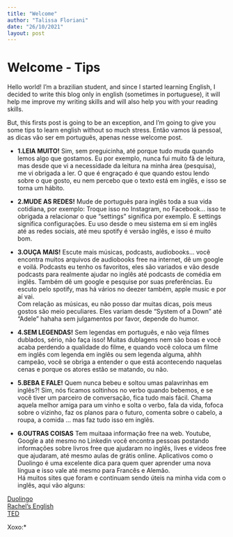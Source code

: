 ```yaml
---
title: "Welcome"
author: "Talissa Floriani"
date: "26/10/2021"
layout: post
---
```

# **Welcome - Tips**

Hello world! I'm a brazilian student, and since I started learning English, I decided to write this blog only in english (sometimes in portuguese), it will help me improve my writing skills and will also help you with your reading skills.   

But, this firsts post is going to be an exception, and I'm going to give you some tips to learn english without so much stress. Então vamos lá pessoal, as dicas vão ser em português, apenas nesse welcome post.  

- **1.LEIA MUITO!**
Sim, sem preguicinha, até porque tudo muda quando lemos algo que gostamos. Eu por exemplo, nunca fui muito fã de leitura, mas desde que vi a necessidade da leitura na minha área (pesquisa), me vi obrigada a ler. O que é engraçado é que quando estou lendo sobre o que gosto, eu nem percebo que o texto está em inglês, e isso se torna um hábito.   

- **2.MUDE AS REDES!**
Mude de português para inglês toda a sua vida cotidiana, por exemplo: Troque isso no Instagram, no Facebook... isso te obrigada a relacionar o que "settings" significa por exemplo. E settings significa configurações. Eu uso desde o meu sistema em si em inglês até as redes sociais, até meu spotify é versão inglês, e isso é muito bom.  

- **3.OUÇA MAIS!**
Escute mais músicas, podcasts, audiobooks... você encontra muitos arquivos de audiobooks free na internet, dê um google e voilá. Podcasts eu tenho os favoritos, eles são variados e vão desde podcasts para realmente ajudar no inglês até podcasts de comédia em inglês. Também dê um google e pesquise por suas preferências. Eu escuto pelo spotify, mas há vários no deezer também, apple music e por aí vai.   
Com relação as músicas, eu não posso dar muitas dicas, pois meus gostos são meio peculiares. Eles variam desde "System of a Down" até "Adele" hahaha sem julgamentos por favor, depende do humor.   

- **4.SEM LEGENDAS!**
Sem legendas em português, e não veja filmes dublados, sério, não faça isso! Muitas dublagens nem são boas e você acaba perdendo a qualidade do filme, e quando você coloca um filme em inglês com legenda em inglês ou sem legenda alguma, ahhh campeão, você se obriga a entender o que está acontecendo naquelas cenas e porque os atores estão se matando, ou não.  

- **5.BEBA E FALE!**
Quem nunca bebeu e soltou umas palavrinhas em inglês?! Sim, nós ficamos soltinhos no verbo quando bebemos, e se você tiver um parceiro de conversação, fica tudo mais fácil. Chama aquela melhor amiga para um vinho e solta o verbo, fala da vida, fofoca sobre o vizinho, faz os planos para o futuro, comenta sobre o cabelo, a roupa, a comida ... mas faz tudo isso em inglês.  

- **6.OUTRAS COISAS**
Tem muitaaa informação free na web. Youtube, Google a até mesmo no Linkedin você encontra pessoas postando informações sobre livros free que ajudaram no inglês, lives e videos free que ajudaram, até mesmo aulas de grátis online. Aplicativos como o Duolingo é uma excelente dica para quem quer aprender uma nova língua e isso vale até mesmo para Francês e Alemão.  
Há muitos sites que foram e continuam sendo úteis na minha vida com o inglês, aqui vão alguns:   

[Duolingo](https://pt.duolingo.com/)  
[Rachel's English](https://www.youtube.com/c/rachelsenglish)  
[TED](https://www.ted.com/)  

Xoxo:*
